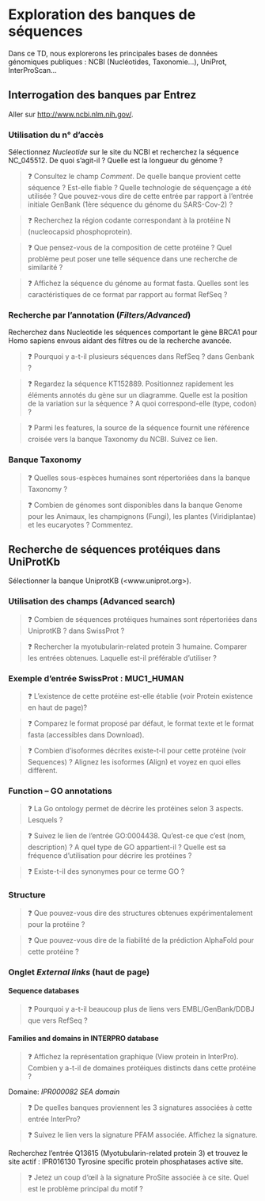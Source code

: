 # Exploration des banques de séquences

Dans ce TD, nous explorerons les principales bases de données génomiques publiques : NCBI (Nucléotides, Taxonomie...), UniProt, InterProScan...

## Interrogation des banques par Entrez

Aller sur <http://www.ncbi.nlm.nih.gov/>.

### Utilisation du n° d’accès

Sélectionnez *Nucleotide* sur le site du NCBI et recherchez la séquence NC_045512. De quoi s’agit-il ? Quelle est la longueur du génome ?

> ❓ Consultez le champ *Comment*. De quelle banque provient cette séquence ? Est-elle fiable ? Quelle technologie de séquençage a été utilisée ? Que pouvez-vous dire de cette entrée par rapport à l’entrée initiale GenBank (1ère séquence du génome du SARS-Cov-2) ?

> ❓ Recherchez la région codante correspondant à la protéine N (nucleocapsid phosphoprotein).

> ❓ Que pensez-vous de la composition de cette protéine ? Quel problème peut poser une telle séquence dans une recherche de similarité ?

> ❓ Affichez la séquence du génome au format fasta. Quelles sont les caractéristiques de ce format par rapport au format RefSeq ?

### Recherche par l’annotation (*Filters/Advanced*)

Recherchez dans Nucleotide les séquences comportant le gène BRCA1 pour Homo sapiens envous aidant des filtres ou de la recherche avancée.

> ❓ Pourquoi y a-t-il plusieurs séquences dans RefSeq ? dans Genbank ?

> ❓ Regardez la séquence KT152889. Positionnez rapidement les éléments annotés du gène sur un diagramme. Quelle est la position de la variation sur la séquence ? A quoi correspond-elle (type, codon) ?

> ❓ Parmi les features, la source de la séquence fournit une référence croisée vers la banque Taxonomy du NCBI. Suivez ce lien.

### Banque Taxonomy

> ❓ Quelles sous-espèces humaines sont répertoriées dans la banque Taxonomy ?

> ❓ Combien de génomes sont disponibles dans la banque Genome pour les Animaux, les champignons (Fungi), les plantes (Viridiplantae) et les eucaryotes ? Commentez.

## Recherche de séquences protéiques dans UniProtKb 

Sélectionner la banque UniprotKB (<www.uniprot.org>).

### Utilisation des champs (Advanced search)

> ❓ Combien de séquences protéiques humaines sont répertoriées dans UniprotKB ? dans SwissProt ?

> ❓ Rechercher la myotubularin-related protein 3 humaine. Comparer les entrées obtenues. Laquelle est-il préférable d’utiliser ?

### Exemple d’entrée SwissProt : MUC1_HUMAN

> ❓ L’existence de cette protéine est-elle établie (voir Protein existence en haut de page)?

> ❓ Comparez le format proposé par défaut, le format texte et le format fasta (accessibles
dans Download).

> ❓ Combien d’isoformes décrites existe-t-il pour cette protéine (voir Sequences) ? Alignez les isoformes (Align) et voyez en quoi elles diffèrent.


### Function – GO annotations

> ❓ La Go ontology permet de décrire les protéines selon 3 aspects. Lesquels ?

> ❓ Suivez le lien de l'entrée GO:0004438.  Qu'est-ce que c'est (nom, description) ? A quel type de GO appartient-il ? Quelle est sa fréquence d'utilisation pour décrire les protéines ?

> ❓ Existe-t-il des synonymes pour ce terme GO ?

### Structure

> ❓ Que pouvez-vous dire des structures obtenues expérimentalement pour la protéine ?

> ❓ Que pouvez-vous dire de la fiabilité de la prédiction AlphaFold pour cette protéine ?

### Onglet *External links* (haut de page)

#### Sequence databases

> ❓ Pourquoi y a-t-il beaucoup plus de liens vers EMBL/GenBank/DDBJ que vers RefSeq ?

#### Families and domains in INTERPRO database

> ❓ Affichez la représentation graphique (View protein in InterPro). Combien y a-t-il de domaines protéiques distincts dans cette protéine ?

Domaine: *IPR000082 SEA domain* 

> ❓ De quelles banques proviennent les 3 signatures associées à cette entrée InterPro?
  
> ❓ Suivez le lien vers la signature PFAM associée. Affichez la signature.

Recherchez l'entrée Q13615 (Myotubularin-related protein 3) et trouvez le site actif : IPR016130 Tyrosine specific protein phosphatases active site.

> ❓ Jetez un coup d'œil à la signature ProSite associée à ce site. Quel est le problème principal du motif ?
